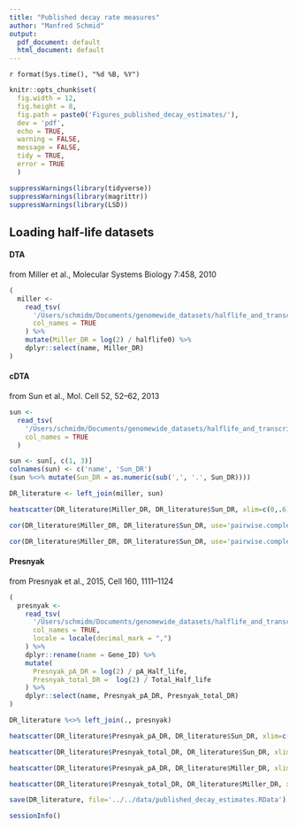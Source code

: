 ```yaml
---
title: "Published decay rate measures"
author: "Manfred Schmid"
output:
  pdf_document: default
  html_document: default
---
```


`r format(Sys.time(), "%d %B, %Y")`

```r
knitr::opts_chunk$set(
  fig.width = 12,
  fig.height = 8,
  fig.path = paste0('Figures_published_decay_estimates/'),
  dev = 'pdf',
  echo = TRUE,
  warning = FALSE,
  message = FALSE,
  tidy = TRUE,
  error = TRUE
  )
```



```r
suppressWarnings(library(tidyverse))
suppressWarnings(library(magrittr))
suppressWarnings(library(LSD))
```


## Loading half-life datasets

#### DTA 

from Miller et al., Molecular Systems Biology 7:458, 2010
```r
(
  miller <-
    read_tsv(
      '/Users/schmidm/Documents/genomewide_datasets/halflife_and_transcription_rates/Cramer_DTA/Cramer_half-life.txt',
      col_names = TRUE
    ) %>%
    mutate(Miller_DR = log(2) / halflife0) %>%
    dplyr::select(name, Miller_DR)
)
```


#### cDTA 

from Sun et al., Mol. Cell 52, 52–62, 2013
```r
sun <-
  read_tsv(
    '/Users/schmidm/Documents/genomewide_datasets/halflife_and_transcription_rates/Cramer_cDTA_Sun2013/Cramer_decay_rates.txt',
    col_names = TRUE
  )

sun <- sun[, c(1, 3)]
colnames(sun) <- c('name', 'Sun_DR')
(sun %<>% mutate(Sun_DR = as.numeric(sub(',', '.', Sun_DR))))
```


```r
DR_literature <- left_join(miller, sun)
```

```r
heatscatter(DR_literature$Miller_DR, DR_literature$Sun_DR, xlim=c(0,.6), ylim=c(0,.6), cor=TRUE)
```

```r
cor(DR_literature$Miller_DR, DR_literature$Sun_DR, use='pairwise.complete')
```

```r
cor(DR_literature$Miller_DR, DR_literature$Sun_DR, use='pairwise.complete', method='spearman')
```


#### Presnyak

from Presnyak et al., 2015, Cell 160, 1111–1124
```r
(
  presnyak <-
    read_tsv(
      '/Users/schmidm/Documents/genomewide_datasets/halflife_and_transcription_rates/Coller_half_life/Coller_halflife.txt',
      col_names = TRUE,
      locale = locale(decimal_mark = ",")
    ) %>%
    dplyr::rename(name = Gene_ID) %>%
    mutate(
      Presnyak_pA_DR = log(2) / pA_Half_life,
      Presnyak_total_DR =  log(2) / Total_Half_life
    ) %>%
    dplyr::select(name, Presnyak_pA_DR, Presnyak_total_DR)
) 
```


```r
DR_literature %<>% left_join(., presnyak)
```

```r
heatscatter(DR_literature$Presnyak_pA_DR, DR_literature$Sun_DR, xlim=c(0,1), ylim=c(0,1), cor=TRUE)
```

```r
heatscatter(DR_literature$Presnyak_total_DR, DR_literature$Sun_DR, xlim=c(0,1), ylim=c(0,1), cor=TRUE)
```

```r
heatscatter(DR_literature$Presnyak_pA_DR, DR_literature$Miller_DR, xlim=c(0,1), ylim=c(0,1), cor=TRUE)
```

```r
heatscatter(DR_literature$Presnyak_total_DR, DR_literature$Miller_DR, xlim=c(0,1), ylim=c(0,1), cor=TRUE)
```



```r
save(DR_literature, file='../../data/published_decay_estimates.RData')
```


```r
sessionInfo()
```
